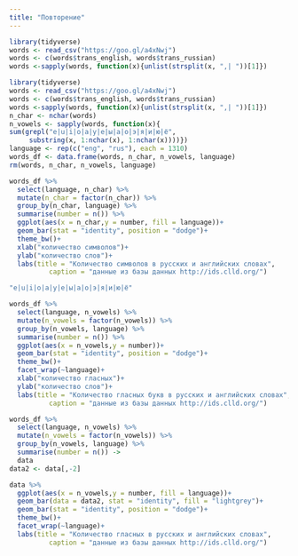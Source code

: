 ```yaml
---
title: "Повторение"
---
```

```r
library(tidyverse)
words <- read_csv("https://goo.gl/a4xNwj")
words <- c(words$trans_english, words$trans_russian)
words <-sapply(words, function(x){unlist(strsplit(x, ",| "))[1]})
```
```r
library(tidyverse)
words <- read_csv("https://goo.gl/a4xNwj")
words <- c(words$trans_english, words$trans_russian)
words <-sapply(words, function(x){unlist(strsplit(x, ",| "))[1]})
n_char <- nchar(words)
n_vowels <- sapply(words, function(x){
sum(grepl("e|u|i|o|a|у|е|ы|а|о|э|я|и|ю|ё",
     substring(x, 1:nchar(x), 1:nchar(x))))})
language <- rep(c("eng", "rus"), each = 1310)
words_df <- data.frame(words, n_char, n_vowels, language)
rm(words, n_char, n_vowels, language)
```
```r
words_df %>%
  select(language, n_char) %>% 
  mutate(n_char = factor(n_char)) %>% 
  group_by(n_char, language) %>% 
  summarise(number = n()) %>% 
  ggplot(aes(x = n_char,y = number, fill = language))+
  geom_bar(stat = "identity", position = "dodge")+
  theme_bw()+
  xlab("количество символов")+
  ylab("количество слов")+
  labs(title = "Количество символов в русских и английских словах",
          caption = "данные из базы данных http://ids.clld.org/")
```

```r
"e|u|i|o|a|у|е|ы|а|о|э|я|и|ю|ё"
```

```r
words_df %>%
  select(language, n_vowels) %>% 
  mutate(n_vowels = factor(n_vowels)) %>% 
  group_by(n_vowels, language) %>% 
  summarise(number = n()) %>% 
  ggplot(aes(x = n_vowels,y = number))+
  geom_bar(stat = "identity", position = "dodge")+
  theme_bw()+
  facet_wrap(~language)+
  xlab("количество гласных")+
  ylab("количество слов")+
  labs(title = "Количество гласных букв в русских и английских словах",
          caption = "данные из базы данных http://ids.clld.org/")
```

```r
words_df %>%
  select(language, n_vowels) %>% 
  mutate(n_vowels = factor(n_vowels)) %>% 
  group_by(n_vowels, language) %>% 
  summarise(number = n()) ->
  data
data2 <- data[,-2]

data %>% 
  ggplot(aes(x = n_vowels,y = number, fill = language))+
  geom_bar(data = data2, stat = "identity", fill = "lightgrey")+
  geom_bar(stat = "identity", position = "dodge")+
  theme_bw()+
  facet_wrap(~language)+
  labs(title = "Количество гласных в русских и английских словах",
          caption = "данные из базы данных http://ids.clld.org/")
```
